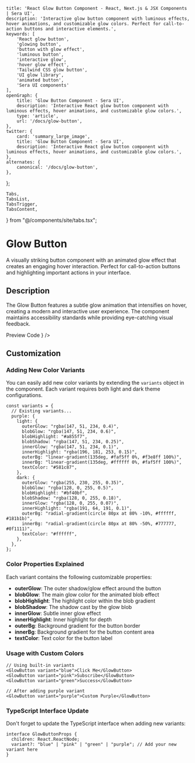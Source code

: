     title: 'React Glow Button Component - React, Next.js & JSX Components | Sera UI',
    description: 'Interactive glow button component with luminous effects, hover animations, and customizable glow colors. Perfect for call-to-action buttons and interactive elements.',
    keywords: [
        'React glow button',
        'glowing button',
        'button with glow effect',
        'luminous button',
        'interactive glow',
        'hover glow effect',
        'Tailwind CSS glow button',
        'UI glow library',
        'animated button',
        'Sera UI components'
    ],
    openGraph: {
        title: 'Glow Button Component - Sera UI',
        description: 'Interactive React glow button component with luminous effects, hover animations, and customizable glow colors.',
        type: 'article',
        url: '/docs/glow-button',
    },
    twitter: {
        card: 'summary_large_image',
        title: 'Glow Button Component - Sera UI',
        description: 'Interactive React glow button component with luminous effects, hover animations, and customizable glow colors.',
    },
    alternates: {
        canonical: '/docs/glow-button',
    },
};

    Tabs,
    TabsList,
    TabsTrigger,
    TabsContent,
} from "@/components/site/tabs.tsx";




# Glow Button <AI dir="left"/>

A visually striking button component with an animated glow effect that creates an engaging hover interaction. Perfect for call-to-action buttons and highlighting important actions in your interface.

## Description

The Glow Button features a subtle glow animation that intensifies on hover, creating a modern and interactive user experience. The component maintains accessibility standards while providing eye-catching visual feedback.


<Tabs defaultValue="preview" className="">
  <TabsList>
    <TabsTrigger value="preview">Preview</TabsTrigger>
    <TabsTrigger value="code">Code</TabsTrigger>
  </TabsList>
  <TabsContent value="preview">
    <ComponentRenderer component={<SeraButtonView />} />
  </TabsContent>
  <TabsContent value="code">
    <CodeBlock filePath="src/app/docs/glow-button/glow-button.tsx" />
  </TabsContent>
</Tabs>

## Customization

### Adding New Color Variants

You can easily add new color variants by extending the `variants` object in the component. Each variant requires both light and dark theme configurations.

```tsx
const variants = {
  // Existing variants...
  purple: {
    light: {
      outerGlow: "rgba(147, 51, 234, 0.4)",
      blobGlow: "rgba(147, 51, 234, 0.6)",
      blobHighlight: "#a855f7",
      blobShadow: "rgba(147, 51, 234, 0.25)",
      innerGlow: "rgba(147, 51, 234, 0.1)",
      innerHighlight: "rgba(196, 181, 253, 0.15)",
      outerBg: "linear-gradient(135deg, #faf5ff 0%, #f3e8ff 100%)",
      innerBg: "linear-gradient(135deg, #ffffff 0%, #faf5ff 100%)",
      textColor: "#581c87",
    },
    dark: {
      outerGlow: "rgba(255, 230, 255, 0.35)",
      blobGlow: "rgba(128, 0, 255, 0.5)",
      blobHighlight: "#bf40bf",
      blobShadow: "rgba(128, 0, 255, 0.18)",
      innerGlow: "rgba(128, 0, 255, 0.07)",
      innerHighlight: "rgba(191, 64, 191, 0.1)",
      outerBg: "radial-gradient(circle 80px at 80% -10%, #ffffff, #181b1b)",
      innerBg: "radial-gradient(circle 80px at 80% -50%, #777777, #0f1111)",
      textColor: "#ffffff",
    },
  },
};
```

### Color Properties Explained

Each variant contains the following customizable properties:

- **outerGlow**: The outer shadow/glow effect around the button
- **blobGlow**: The main glow color for the animated blob effect
- **blobHighlight**: The highlight color within the blob gradient
- **blobShadow**: The shadow cast by the glow blob
- **innerGlow**: Subtle inner glow effect
- **innerHighlight**: Inner highlight for depth
- **outerBg**: Background gradient for the button border
- **innerBg**: Background gradient for the button content area
- **textColor**: Text color for the button label

### Usage with Custom Colors

```tsx
// Using built-in variants
<GlowButton variant="blue">Click Me</GlowButton>
<GlowButton variant="pink">Subscribe</GlowButton>
<GlowButton variant="green">Success</GlowButton>

// After adding purple variant
<GlowButton variant="purple">Custom Purple</GlowButton>
```

### TypeScript Interface Update

Don't forget to update the TypeScript interface when adding new variants:

```tsx
interface GlowButtonProps {
  children: React.ReactNode;
  variant?: "blue" | "pink" | "green" | "purple"; // Add your new variant here
}
```
